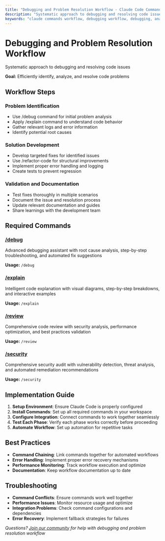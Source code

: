 ```yaml
---
title: "Debugging and Problem Resolution Workflow - Claude Code Command Workflow"
description: "Systematic approach to debugging and resolving code issues"
keywords: "claude commands workflow, debugging workflow, debugging, analysis, explanation"
---
```


# Debugging and Problem Resolution Workflow

Systematic approach to debugging and resolving code issues

**Goal:** Efficiently identify, analyze, and resolve code problems

## Workflow Steps

### Problem Identification

- Use /debug command for initial problem analysis
- Apply /explain command to understand code behavior
- Gather relevant logs and error information
- Identify potential root causes

### Solution Development

- Develop targeted fixes for identified issues
- Use /refactor-code for structural improvements
- Implement proper error handling and logging
- Create tests to prevent regression

### Validation and Documentation

- Test fixes thoroughly in multiple scenarios
- Document the issue and resolution process
- Update relevant documentation and guides
- Share learnings with the development team


## Required Commands

### [/debug](/commands/debug)
Advanced debugging assistant with root cause analysis, step-by-step troubleshooting, and automated fix suggestions

**Usage:** `/debug`

### [/explain](/commands/explain)
Intelligent code explanation with visual diagrams, step-by-step breakdowns, and interactive examples

**Usage:** `/explain`

### [/review](/commands/review)
Comprehensive code review with security analysis, performance optimization, and best practices validation

**Usage:** `/review`

### [/security](/commands/security)
Comprehensive security audit with vulnerability detection, threat analysis, and automated remediation recommendations

**Usage:** `/security`


## Implementation Guide

1. **Setup Environment**: Ensure Claude Code is properly configured
2. **Install Commands**: Set up all required commands in your workspace
3. **Configure Integration**: Connect commands to work together seamlessly
4. **Test Each Phase**: Verify each phase works correctly before proceeding
5. **Automate Workflow**: Set up automation for repetitive tasks

## Best Practices

- **Command Chaining**: Link commands together for automated workflows
- **Error Handling**: Implement proper error recovery mechanisms
- **Performance Monitoring**: Track workflow execution and optimize
- **Documentation**: Keep workflow documentation up to date

## Troubleshooting

- **Command Conflicts**: Ensure commands work well together
- **Performance Issues**: Monitor resource usage and optimize
- **Integration Problems**: Check command configurations and dependencies
- **Error Recovery**: Implement fallback strategies for failures

*Questions? [Join our community](/community) for help with debugging and problem resolution workflow*
